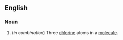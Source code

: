 ==English==

===Noun===
{{en-noun|-}}

# {{label|en|organic chemistry}} (''in combination'') Three [[chlorine]] atoms in a [[molecule]].
